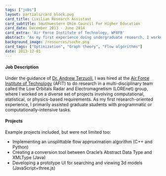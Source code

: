 ```yaml
---
tags: ["jobs"]
layout: partials/card_block.pug
card_title: Civilian Research Assistant
card_subtitle: Southwestern Ohio Council For Higher Education
card_date: December 2013 - June 2014
card_extra: 'Air Force Institute of Technology, WPAFB'
abstract: "As my first experience doing undergraduate research, I worked in a heavily multi-disciplinary team called the Low Orbitals Radar and Electromagnetism group, where I worked on a diverse set of projects involving computational, statistical, or physics-based requirements"
background_image: /resources/soche.png
card_tags: ["Optimization", "Graph theory", "Flow algorithms"]
date: 2013-12-01
---
```



:::{.flex .items-center .px-2 .py-1 .bg-gray-100}
<h4 class="font-bold bg-gray-100"> Job Description </h4>
:::

:::{.p-2 .overflow-auto .px-4 .py-2 .bg-white-100 .prose-md}

Under the guidance of [Dr. Andrew Terzuoli](https://www.afit.edu/BIOS/bio.cfm?facID=224), I was hired at the [Air Force Institute of Technology](https://www.afit.edu/) (AFIT) to do research in a multi-disciplinary team called the Low Orbitals Radar and Electromagnetism (LOREnet) group, where I worked on a diverse set of projects involving computational, statistical, or physics-based requirements. As my first research-oriented experience, I primarily assisted graduate students with programmatic or computationally-intensive tasks. 

::: 

:::{.flex .items-center .px-2 .py-1 .bg-gray-100}
<h4 class="font-bold bg-gray-100"> Projects </h4>
:::

:::{.p-2 .overflow-auto .px-4 .py-2 .bg-white-100 .prose-md}

Example projects included, but were not limited too:

:::{.bullet_list .ml-2 .mt-1 .lisc-desc .space-y-2 .prose-md style="list-style-type: disc !important;"}
  - Implementing an unsplittable flow approximation algorithm (C++ and Python)
  - Creating a conversion tool between Oracle's Abstract Data Type and XMLType (Java)
  - Developing a prototype UI for searching and viewing 3d models (JavaScript+three.js)
:::

:::
